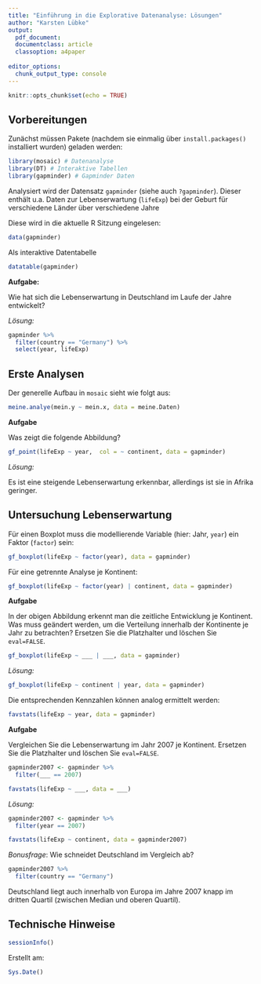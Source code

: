 ```yaml
---
title: "Einführung in die Explorative Datenanalyse: Lösungen"
author: "Karsten Lübke"
output: 
  pdf_document:
  documentclass: article
  classoption: a4paper
    
editor_options: 
  chunk_output_type: console
---
```


```r
knitr::opts_chunk$set(echo = TRUE)
```

<!-- Hinweis: Das Dokument wird erzeugt durch Klick auf `Knit`  -->


## Vorbereitungen

Zunächst müssen Pakete (nachdem sie einmalig über `install.packages()` installiert wurden) geladen werden:

<!-- Hinweis: Ein *Chunk* wird an die `Console` geschickt über den grünen Pfeil rechts oben: "Run Current Chunk" -->

```r
library(mosaic) # Datenanalyse
library(DT) # Interaktive Tabellen
library(gapminder) # Gapminder Daten
```

Analysiert wird der Datensatz `gapminder` (siehe auch `?gapminder`). Dieser enthält u.a. Daten zur Lebenserwartung (`lifeExp`) bei der Geburt für verschiedene Länder über verschiedene Jahre

Diese wird in die aktuelle R Sitzung eingelesen:

```r
data(gapminder)
```

Als interaktive Datentabelle

```r
datatable(gapminder)
```

**Aufgabe:** 

Wie hat sich die Lebenserwartung in Deutschland im Laufe der Jahre entwickelt?

*Lösung:*

```r
gapminder %>%
  filter(country == "Germany") %>%
  select(year, lifeExp)
```


## Erste Analysen

Der generelle Aufbau in `mosaic` sieht wie folgt aus:

```r
meine.analye(mein.y ~ mein.x, data = meine.Daten)
```

**Aufgabe**

Was zeigt die folgende Abbildung?
 
```r
gf_point(lifeExp ~ year,  col = ~ continent, data = gapminder)
```

*Lösung:*

Es ist eine steigende Lebenserwartung erkennbar, allerdings ist sie in Afrika geringer.


## Untersuchung Lebenserwartung

Für einen Boxplot muss die modellierende Variable (hier: Jahr, `year`) ein Faktor (`factor`) sein:

```r
gf_boxplot(lifeExp ~ factor(year), data = gapminder)
```

Für eine getrennte Analyse je Kontinent:

```r
gf_boxplot(lifeExp ~ factor(year) | continent, data = gapminder)
```


**Aufgabe**

In der obigen Abbildung erkennt man die zeitliche Entwicklung je Kontinent. Was muss geändert werden, um die Verteilung innerhalb der Kontinente je Jahr zu betrachten? Ersetzen Sie die Platzhalter und löschen Sie `eval=FALSE`.

```r
gf_boxplot(lifeExp ~ ___ | ___, data = gapminder)
```

*Lösung:*

```r
gf_boxplot(lifeExp ~ continent | year, data = gapminder)
```


Die entsprechenden Kennzahlen können analog ermittelt werden:

```r
favstats(lifeExp ~ year, data = gapminder)
```

**Aufgabe**

Vergleichen Sie die Lebenserwartung im Jahr 2007 je Kontinent. Ersetzen Sie die Platzhalter und löschen Sie `eval=FALSE`.

```r
gapminder2007 <- gapminder %>%
  filter(___ == 2007)

favstats(lifeExp ~ ___, data = ___)
```

*Lösung:*

```r
gapminder2007 <- gapminder %>%
  filter(year == 2007)

favstats(lifeExp ~ continent, data = gapminder2007)
```

*Bonusfrage*: Wie schneidet Deutschland im Vergleich ab? 

```r
gapminder2007 %>%
  filter(country == "Germany")
```

Deutschland liegt auch innerhalb von Europa im Jahre 2007 knapp im dritten Quartil (zwischen Median und oberen Quartil).

## Technische Hinweise

```r
sessionInfo()
```

Erstellt am:

```r
Sys.Date()
```




